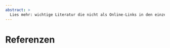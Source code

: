 ```yaml
---
abstract: > 
  Lies mehr: wichtige Literatur die nicht als Online-Links in den einzelnen Kapiteln des Desinfo-Lexikons aufgeführt ist
---
```


# Referenzen {.unnumbered #sec-appendix-references}

::: {#refs}
:::

\clearpage
\addcontentsline{toc}{chapter}{Index}
\printindex
